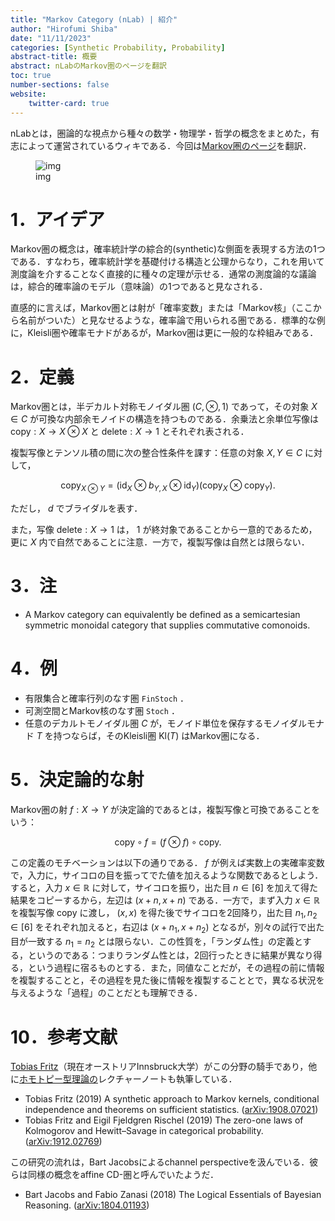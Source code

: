 ```yaml
---
title: "Markov Category (nLab) | 紹介"
author: "Hirofumi Shiba"
date: "11/11/2023"
categories: [Synthetic Probability, Probability]
abstract-title: 概要
abstract: nLabのMarkov圏のページを翻訳
toc: true
number-sections: false
website:
    twitter-card: true
---
```


nLabとは，圏論的な視点から種々の数学・物理学・哲学の概念をまとめた，有志によって運営されているウィキである．今回は[Markov圏のページ](https://ncatlab.org/nlab/show/Markov+category)を翻訳．

![img](img.png)

# 1．アイデア

Markov圏の概念は，確率統計学の綜合的(synthetic)な側面を表現する方法の1つである．すなわち，確率統計学を基礎付ける構造と公理からなり，これを用いて測度論を介することなく直接的に種々の定理が示せる．通常の測度論的な議論は，綜合的確率論のモデル（意味論）の1つであると見なされる．

直感的に言えば，Markov圏とは射が「確率変数」または「Markov核」（ここから名前がついた）と見なせるような，確率論で用いられる圏である．標準的な例に，Kleisli圏や確率モナドがあるが，Markov圏は更に一般的な枠組みである．

# 2．定義

Markov圏とは，半デカルト対称モノイダル圏 $(C,\otimes,1)$ であって，その対象 $X\in C$ が可換な内部余モノイドの構造を持つものである．余乗法と余単位写像は $\mathrm{copy}:X\to X\otimes X$ と $\mathrm{delete}:X\to1$ とそれぞれ表される．

複製写像とテンソル積の間に次の整合性条件を課す：任意の対象 $X,Y\in C$ に対して，

$$
\mathrm{copy}_{X\otimes Y}=(\mathrm{id}_X\otimes b_{Y,X}\otimes\mathrm{id}_Y)(\mathrm{copy}_X\otimes\mathrm{copy}_Y).
$$

ただし， $d$ でブライダルを表す．

また，写像 $\mathrm{delete}:X\to 1$ は， $1$ が終対象であることから一意的であるため，更に $X$ 内で自然であることに注意．一方で，複製写像は自然とは限らない．

# 3．注

- A Markov category can equivalently be defined as a semicartesian symmetric monoidal category that supplies commutative comonoids.

# 4．例

- 有限集合と確率行列のなす圏 $\mathtt{FinStoch}$ ．
- 可測空間とMarkov核のなす圏 $\mathtt{Stoch}$ ．
- 任意のデカルトモノイダル圏 $C$ が，モノイド単位を保存するモノイダルモナド $T$ を持つならば，そのKleisli圏 $\mathrm{Kl}(T)$ はMarkov圏になる．

# 5．決定論的な射

Markov圏の射 $f:X\to Y$ が決定論的であるとは，複製写像と可換であることをいう：

$$
\mathrm{copy}\circ f=(f\otimes f)\circ\mathrm{copy}.
$$

この定義のモチベーションは以下の通りである． $f$ が例えば実数上の実確率変数で，入力に，サイコロの目を振ってでた値を加えるような関数であるとしよう．すると，入力 $x\in\mathbb{R}$ に対して，サイコロを振り，出た目 $n\in[6]$ を加えて得た結果をコピーするから，左辺は $(x+n,x+n)$ である．一方で，まず入力 $x\in\mathbb{R}$ を複製写像 $\mathrm{copy}$ に渡し， $(x,x)$ を得た後でサイコロを2回降り，出た目 $n_1,n_2\in[6]$ をそれぞれ加えると，右辺は $(x+n_1,x+n_2)$ となるが，別々の試行で出た目が一致する $n_1=n_2$ とは限らない．この性質を，「ランダム性」の定義とする，というのである：つまりランダム性とは，2回行ったときに結果が異なり得る，という過程に宿るものとする．また，同値なことだが，その過程の前に情報を複製することと，その過程を見た後に情報を複製することとで，異なる状況を与えるような「過程」のことだとも理解できる．

# 10．参考文献

[Tobias Fritz](http://tobiasfritz.science/)（現在オーストリアInnsbruck大学）がこの分野の騎手であり，他に[ホモトピー型理論の](http://tobiasfritz.science/2014/hott.html)レクチャーノートも執筆している．

- Tobias Fritz (2019) A synthetic approach to Markov kernels, conditional independence and theorems on sufficient statistics. ([arXiv:1908.07021](https://arxiv.org/abs/1908.07021))
- Tobias Fritz and Eigil Fjeldgren Rischel (2019) The zero-one laws of Kolmogorov and Hewitt–Savage in categorical probability. ([arXiv:1912.02769](https://arxiv.org/abs/1912.02769))

この研究の流れは，Bart Jacobsによるchannel perspectiveを汲んでいる．彼らは同様の概念をaffine CD-圏と呼んでいたようだ．

- Bart Jacobs and Fabio Zanasi (2018) The Logical Essentials of Bayesian Reasoning. ([arXiv:1804.01193](https://arxiv.org/abs/1804.01193))